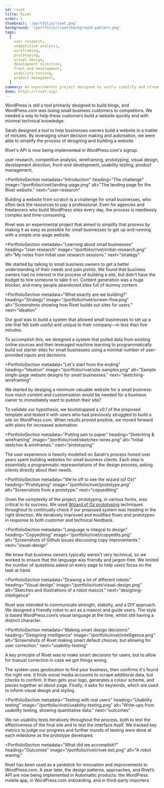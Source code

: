 ```yaml
---
id: rivet
title: Rivet
order: 1
thumbnail: '/portfolio/rivet.png'
background: '/portfolio/rivet/background-pattern.png'
tags:
  [
    user research,
    competitive analysis,
    wireframing,
    prototyping,
    visual design,
    development direction,
    front-end development,
    usability testing,
    product management,
  ]
summary: An experimental project designed to vastly simplify and streamline the WordPress site-building process for small business owners by using technology to automate design decisions.
demo: https://rivet.vip/
---
```


<PortfolioSummary next="the-challenge">

<div>
  <IconHeading problem />

  WordPress is still a tool primarily designed to build blogs, and WordPress.com was losing small business customers to competitors. We needed a way to help these customers build a website quickly and with minimal technical knowledge.
</div>

<div>
  <IconHeading solution />

  Sarah designed a tool to help businesses owners build a website in a matter of minutes. By leveraging smart decision making and automation, we were able to simplify the process of designing and building a website.
</div>

<div>
  <IconHeading result />

  Rivet's API is now being implemented in WordPress.com's signup.
</div>

<div>
  <IconHeading role />

  user research,
  competitive analysis,
  wireframing,
  prototyping,
  visual design,
  development direction,
  front-end development,
  usability testing,
  product management,
</div>
</PortfolioSummary>

<ImagePanel dark alt="A mockup showing screenshots of the design system documentation site on a desktop, tablet, and phone." image="/portfolio/rivet/device-mockup-pdf.png" />

<PortfolioSection
  metadata="Introduction"
  heading="The challenge"
  image="/portfolio/rivet/landing-page.png"
  alt="The landing page for the Rivet website."
  next="user-research"
>

  Building a website from scratch is a challenge for small businesses, who often lack the resources to pay a professional. Even for agencies and freelancers who build WordPress sites every day, the process is needlessly complex and time-consuming.

  Rivet was an experimental project that aimed to simplify that process by making it as easy as possible for small businesses to get up and running with a simple one-page website.

</PortfolioSection>

<PortfolioSection
  metadata="Learning about small businesses"
  heading="User research"
  image="/portfolio/rivet/initial-research.png"
  alt="My notes from initial user research sessions."
  next="strategy"
>

  We started by talking to small business owners to get a better understanding of their needs and pain points. We found that business owners had no interest in the process of building a site, but didn’t have the budget to hire someone to take it on. Content generation was a huge blocker, and many people abandoned sites full of dummy content.
</PortfolioSection>


<PortfolioSection
  metadata="What exactly are we building?"
  heading="Strategy"
  image="/portfolio/rivet/screen-flow.png"
  alt="Screenshots showing how Rivet builds out sites for users."
  next="ideation"
  >

  Our goal was to build a system that allowed small businesses to set up a site that felt both useful and unique to their company—in less than five minutes.

  To accomplish this, we designed a system that pulled data from existing online sources and then leveraged machine learning to programmatically build out starter sites for small businesses using a minimal number of user-provided inputs and decisions.
  </PortfolioSection>

<PortfolioSection
  metadata="Let's start from the ending"
  heading="Ideation"
  image="/portfolio/rivet/site-samples.png"
  alt="Sample single-page website designs for small businesses."
  next="sketching-wireframing"
  >

  We started by desiging a minimum valuable website for a small business: how much content and customisation would be needed for a business owner to immediately want to publish their site?

  To validate our hypothesis, we bootstrapped a v0.1 of the proposed template and tested it with users who had previously struggled to build a site on WordPress.com. When results proved positive, we moved forward with plans for increased automation.
</PortfolioSection>

<PortfolioSection
  metadata="Putting pen to paper"
  heading="Sketching & wireframing"
  image="/portfolio/rivet/sketches-wires.png"
  alt="Initial sketches & wireframes."
  next="prototyping"
  >

  The user experience is heavily modelled on Sarah's process honed over years spent building websites for small business clients. Each step is essentially a programmatic representations of the design process, asking clients directly about their needs.
</PortfolioSection>

<PortfolioSection
  metadata="We're off to see the wizard (of Oz)"
  heading="Prototyping"
  image="/portfolio/rivet/prototype.png"
  alt="Screenshots from a prototype."
  next="copyediting"
  >

  Given the complexity of the project, prototyping, in various forms, was critical to its success. We used [Wizard of Oz prototyping](https://en.wikipedia.org/wiki/Wizard_of_Oz_experiment) techniques throughout to continually check if our proposed system was heading in the right direction. We iteratively improved and modified flows and prototypes in response to both customer and technical feedback.
</PortfolioSection>


<PortfolioSection
  metadata="Language is integral to design"
  heading="Copyediting"
  image="/portfolio/rivet/copyedits.png"
  alt="Screenshots of Github issues discussing copy improvements."
  next="visual-design"
  >

  We knew that business owners typically weren't very technical, so we worked to ensure that the language was friendly and jargon-free. We limited the number of questions asked on every page to help users focus on the task at hand.

</PortfolioSection>

<PortfolioSection
  metadata="Drawing a lot of different robots"
  heading="Visual design"
  image="/portfolio/rivet/visual-design.png"
  alt="Sketches and illustrations of a robot mascot."
  next="designing-intelligence"
  >

  Rivet was intended to communicate strength, stability, and a DIY approach. We  designed a friendly robot to act as a mascot and guide users. The style is based WordPress.com’s visual language at the time, whilst still having a distinct character.

</PortfolioSection>

<PortfolioSection
  metadata="Making smart design decisions"
  heading="Designing intelligence"
  image="/portfolio/rivet/intelligence.png"
  alt="Screenshots of Rivet making smart default choices, but allowing for user correction."
  next="usability-testing"
  >

  A key principle of Rivet was to make smart decisions for users, but to allow for manual correction in case we got things wrong.

  The system uses geolocation to find your business, then confirms it's found the right one. It finds social media accounts to scrape additional data, but checks to confirm. It then gets your logo, generates a colour scheme, and pieces together an about page. Finally, it asks for keywords, which are used to inform visual design and styling.

</PortfolioSection>

<PortfolioSection
  metadata="Testing with real users"
  heading="Usability testing"
  image="/portfolio/rivet/usability-testing.png"
  alt="Write-ups from usability testing, showing quantitative data."
  next="outcomes"
  >

  We ran usability tests iteratively throughout the process, both to test the effectiveness of the final site and to test the interface itself. We tracked key metrics to judge our progress and further rounds of testing were done at each milestone as the prototype developed.

</PortfolioSection>

<PortfolioSection
  metadata="What did we accomplish?"
  heading="Outcomes"
  image="/portfolio/rivet/rivet-bot.png"
  alt="A robot waving."
  >

  Rivet has been used as a yardstick for innovation and improvements to WordPress.com. A year later, the design patterns, approaches, and Rivet’s API are now being implemented in Automattic products: the WordPress mobile app, in WordPress.com onboarding, and in third-party importers.
</PortfolioSection>
